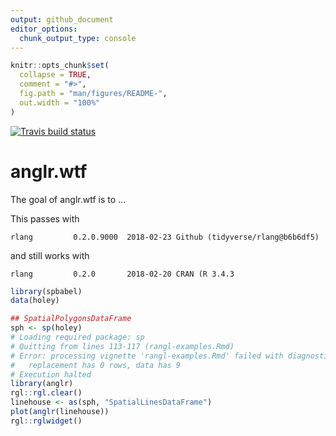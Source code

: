 ```yaml
---
output: github_document
editor_options: 
  chunk_output_type: console
---
```


<!-- README.md is generated from README.Rmd. Please edit that file -->

```r
knitr::opts_chunk$set(
  collapse = TRUE,
  comment = "#>",
  fig.path = "man/figures/README-",
  out.width = "100%"
)
```

[![Travis build status](https://travis-ci.org/mdsumner/anglr.wtf.svg?branch=master)](https://travis-ci.org/mdsumner/anglr.wtf)


# anglr.wtf

The goal of anglr.wtf is to ...



This passes with 

```
rlang         0.2.0.9000  2018-02-23 Github (tidyverse/rlang@b6b6df5)
```

and still works with 

```
rlang         0.2.0       2018-02-20 CRAN (R 3.4.3
```

```r
library(spbabel)
data(holey)

## SpatialPolygonsDataFrame
sph <- sp(holey)
# Loading required package: sp
# Quitting from lines 113-117 (rangl-examples.Rmd) 
# Error: processing vignette 'rangl-examples.Rmd' failed with diagnostics:
#   replacement has 0 rows, data has 9
# Execution halted
library(anglr)
rgl::rgl.clear()
linehouse <- as(sph, "SpatialLinesDataFrame")
plot(anglr(linehouse))
rgl::rglwidget()
```
